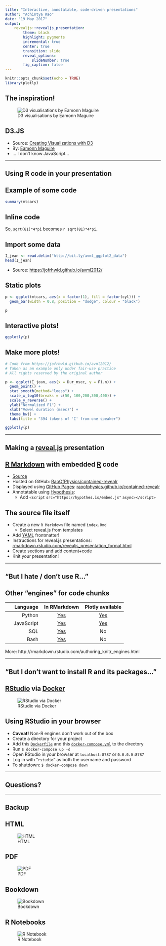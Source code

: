 ```yaml
---
title: "Interactive, annotatable, code-driven presentations"
author: "Achintya Rao"
date: "19 May 2017"
output: 
    revealjs::revealjs_presentation:
        theme: black
        highlight: pygments
        incremental: true
        center: true
        transition: slide
        reveal_options:
            slideNumber: true
        fig_caption: false
---
```


<script src="https://hypothes.is/embed.js" async></script>
```r
knitr::opts_chunk$set(echo = TRUE)
library(plotly)
```

<section><h1>The inspiration!</h1>

![D3 visualisations by Eamonn Maguire](images/d3.gif)

## D3.JS

- Source: [Creating Visualizations with D3](http://antarctic-design.co.uk/biovis-workshop15/)
- By: [Eamonn Maguire](https://github.com/eamonnmag)
- … I don't know JavaScript…

</section>

---

<section><h1>Using R code in your presentation</h1>

## Example of some code

```r
summary(mtcars)
```

## Inline code

So, `sqrt(81)*4*pi` becomes `r sqrt(81)*4*pi`.

## Import some data

```r
I_jean <- read.delim("http://bit.ly/avml_ggplot2_data")
head(I_jean)
```

- Source: [https://jofrhwld.github.io/avml2012/](https://jofrhwld.github.io/avml2012/)

## Static plots

```r

p <- ggplot(mtcars, aes(x = factor(1), fill = factor(cyl))) + 
  geom_bar(width = 0.8, position = "dodge", colour = "black")

p
```

## Interactive plots!

```r
ggplotly(p)
```

## Make more plots!

```r

# Code from https://jofrhwld.github.io/avml2012/
# Taken as an example only under fair-use practice
# All rights reserved by the original author

p <- ggplot(I_jean, aes(x = Dur_msec, y = F1.n)) + 
  geom_point() + 
  stat_smooth(method="loess") +
  scale_x_log10(breaks = c(50, 100,200,300,400)) +
  scale_y_reverse() +
  ylab("Normalized F1") +
  xlab("Vowel duration (msec)") +
  theme_bw() +
  labs(title = "394 tokens of 'I' from one speaker")

ggplotly(p)
```

</section>

---

<section><h1>Making a [reveal.js](http://lab.hakim.se/reveal-js/) presentation</h1>

## [R Markdown](http://rmarkdown.rstudio.com/) with embedded [R](https://www.r-project.org/) code

- [Source](https://raw.githubusercontent.com/RaoOfPhysics/contained-revealr/gh-pages/index.Rmd)
- Hosted on GitHub: [RaoOfPhysics/contained-revealr](https://github.com/RaoOfPhysics/contained-revealr)
- Displayed using [GitHub Pages](https://pages.github.com/): [raoofphysics.github.io/contained-revealr](https://raoofphysics.github.io/contained-revealr)
- Annotatable using [Hypothesis](https://hypothes.is):
    - Add `<script` `src="https://hypothes.is/embed.js"` `async></script>`

## The source file itself

- Create a new `R Markdown` file named `index.Rmd`
    - Select reveal.js from templates
- Add [YAML](http://www.yaml.org/) frontmatter!
- Instructions for reveal.js presentations: [rmarkdown.rstudio.com/revealjs_presentation_format.html](http://rmarkdown.rstudio.com/revealjs_presentation_format.html)
- Create sections and add content+code
- Knit your presentation!

</section>

---

<section><h1>"But I hate / don't use R…"</h1>

## Other "engines" for code chunks

| Language | In RMarkdown | Plotly available |
|-----:|:-----:|:-----:|
| Python      | [Yes](http://rmarkdown.rstudio.com/authoring_knitr_engines.html#python) | [Yes](https://plot.ly/python/getting-started/) |
| JavaScript | [Yes](http://rmarkdown.rstudio.com/authoring_knitr_engines.html#javascript) | [Yes](https://plot.ly/javascript/getting-started/) |
| SQL | [Yes](http://rmarkdown.rstudio.com/authoring_knitr_engines.html#sql) | No |
| Bash | [Yes](http://rmarkdown.rstudio.com/authoring_knitr_engines.html#bash) | No |

More: http://rmarkdown.rstudio.com/authoring_knitr_engines.html

</section>

---

<section><h1>"But I don't want to install R and its packages…"</h1>

## [RStudio](https://www.rstudio.com/) via [Docker](https://www.docker.com/)

![RStudio via Docker](images/rstudio.png)

## Using RStudio in your browser

- **Caveat!** Non-R engines don't work out of the box
- Create a directory for your project
- Add this [`Dockerfile`](https://github.com/RaoOfPhysics/contained-revealr/blob/master/Dockerfile) and this [`docker-compose.yml`](https://github.com/RaoOfPhysics/contained-revealr/blob/master/docker-compose.yml) to the directory
- Run `$ docker-compose up -d`
- Open RStudio in your browser at `localhost:8787` or `0.0.0.0:8787`
- Log in with "`rstudio`" as both the username and password
- To shutdown: `$ docker-compose down`

</section>

---

<section><h1>Questions?</h1></section>

---

<section><h1>Backup</h1>

## HTML

![HTML](images/html.gif)

## PDF

![PDF](images/pdf.gif)

## Bookdown

![Bookdown](images/bookdown.gif)

## R Notebooks

![R Notebook](images/rnotebook.gif)
